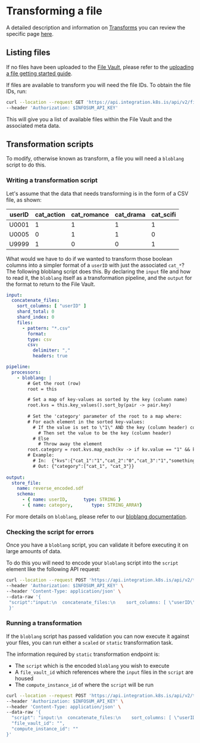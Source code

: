 
# Transforming a file

A detailed description and information on [Transforms](../transform) you can review the specific page [here](../transform).

<Authentication/>

## Listing files

If no files have been uploaded to the [File Vault](../filevaults), please refer to the [uploading a file getting started guide](./uploading-a-file-to-a-filevault).

If files are available to transform you will need the file IDs. To obtain the file IDs, run:

```bash
curl --location --request GET 'https://api.integration.k8s.is/api/v2/files/' \
--header 'Authorization: $INFOSUM_API_KEY'
```

This will give you a list of available files within the File Vault and the associated meta data.

## Transformation scripts

To modify, otherwise known as transform, a file you will need a `bloblang` script to do this.

### Writing a transformation script

Let's assume that the data that needs transforming is in the form of a CSV file, as shown:

|userID|cat_action|cat_romance|cat_drama|cat_scifi|
|-|-|-|-|-|
|U0001|1|1|1|1|
|U0005|0|1|1|0|
|U9999|1|0|0|1|

What would we have to do if we wanted to transform those boolean columns into a simpler format of a `userID` with just the associated `cat_*`?
The following bloblang script does this. By declaring the `input` file and how to read it, the `bloblang` itself as a transformation pipeline, and the `output` for the format to return to the File Vault.

```yaml
input:
  concatenate_files:
    sort_columns: [ "userID" ]
    shard_total: 0
    shard_index: 0
    files:
      - pattern: "*.csv"
        format:
        type: csv
        csv:
          delimiter: ","
          headers: true

pipeline:
  processors:
    - bloblang: |
        # Get the root (row)
        root = this

        # Set a map of key-values as sorted by the key (column name)
        root.kvs = this.key_values().sort_by(pair -> pair.key)
        
        # Set the 'category' parameter of the root to a map where:
        # For each element in the sorted key-values:
          # If the value is set to \"1\" AND the key (column header) contains \"cat\"
            # Then set the value to be the key (column header)
          # Else
            # Throw away the element
        root.category = root.kvs.map_each(kv -> if kv.value == "1" && kv.key.contains("cat") {kv.key} else {deleted()})
        # Example:
          # In:  {"kvs":{"cat_1":"1","cat_2":"0","cat_3":"1","something_else":"1"}}
          # Out: {"category":["cat_1", "cat_3"}}
          
output:
  store_file:
    name: reverse_encoded.sdf
    schema:
      - { name: userID,      type: STRING }
      - { name: category,       type: STRING_ARRAY}
```

For more details on `bloblang`, please refer to our [bloblang documentation](../transform#bloblang).

### Checking the script for errors

Once you have a `bloblang` script, you can validate it before executing it on large amounts of data.

To do this you will need to encode your `bloblang` script into the `script` element like the following API request:

```bash
curl --location --request POST 'https://api.integration.k8s.is/api/v2/transform/scripts/validate' \
--header 'Authorization: $INFOSUM_API_KEY' \
--header 'Content-Type: application/json' \
--data-raw '{
 "script":"input:\n  concatenate_files:\n    sort_columns: [ \"userID\" ]\n    shard_total: 0\n    shard_index: 0\n    files:\n      - pattern: \"*.csv\"\n        format:\n          type: csv\n          csv:\n            delimiter: \",\"\n            headers: true\n\npipeline:\n  processors:\n    - bloblang: |\n        # Get the root (row)\n        root = this\n\n        # Set a map of key-values as sorted by the key (column name)\n        root.kvs = this.key_values().sort_by(pair -> pair.key)\n\n        # Set the '\''category'\'' parameter of the root to a map where:\n        # For each element in the sorted key-values:\n          # If the value is set to \"1\" AND the key (column header) contains \"cat\"\n            # Then set the value to be the key (column header)\n          # Else\n            # Throw away the element\n        root.category = root.kvs.map_each(kv -> if kv.value == \"1\" && kv.key.contains(\"cat\") {kv.key} else {deleted()}) \n        # Example:\n          # In:  {\"kvs\":{\"cat_1\":\"1\",\"cat_2\":\"0\",\"cat_3\":\"1\",\"something_else\":\"1\"}}\n          # Out: {\"category\":[\"cat_1\", \"cat_3\"}}\n\noutput: \n  store_file:\n    name: reverse_encoded.sdf\n    schema:\n      - { name: userID,      type: STRING }\n      - { name: category,       type: STRING_ARRAY}\n"
 }'
```

### Running a transformation

If the `bloblang` script has passed validation you can now execute it against your files, you can run either a `scaled` or `static` transformation task.

The information required by `static` transformation endpoint is:

- The `script` which is the encoded `bloblang` you wish to execute
- A `file_vault_id` which references where the `input` files in the `script` are housed
- The `compute_instance_id` of where the `script` will be run

```bash
curl --location --request POST 'https://api.integration.k8s.is/api/v2/transform/static-tasks' \
--header 'Authorization: $INFOSUM_API_KEY' \
--header 'Content-Type: application/json' \
--data-raw '{
  "script": "input:\n  concatenate_files:\n    sort_columns: [ \"userID\" ]\n    shard_total: 0\n    shard_index: 0\n    files:\n      - pattern: \"*.csv\"\n        format:\n          type: csv\n          csv:\n            delimiter: \",\"\n            headers: true\n\npipeline:\n  processors:\n    - bloblang: |\n        root = this\n        root.kvs = this.key_values().sort_by(pair -> pair.key)\n        root.category = root.kvs.map_each(kv -> if kv.value == \"1\" && kv.key.contains(\"cat\") {kv.key} else {deleted()}) \n    \noutput: \n  store_file:\n    name: demo_output.sdf\n    schema:\n      - { name: userID,      type: STRING }\n      - { name: category,       type: STRING_ARRAY}\n",
  "file_vault_id": "",
  "compute_instance_id": ""
}'
```